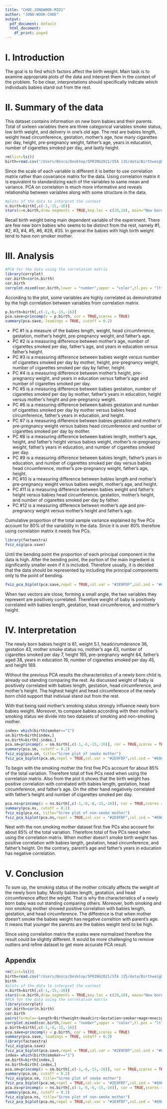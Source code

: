 ```yaml
---
title: "CHOE.JONGWOOK-MID1"
author: "JONG-WOOK-CHOE"
output:
  pdf_document: default
  html_document:
    df_print: paged
---
```


# I. Introduction

The goal is to find which factors affect the birth weight. Main task is to examine appropriate plots of the data and interpret them in the context of the problem. To be clear, interpretations should specifically indicate which individuals babies stand out from the rest.

# II. Summary of the data

This dataset contains information on new born babies and their parents. Total of sixteen variables there are three categorical variables smoke status, low birth weight, and delivery in one's old age. The rest are babies length, weight head circumference, gestation, mother's age, how many cigarettes per day, height, pre-pregnancy weight, father's age, years in education, number of cigarettes smoked per day, and lastly height. 

```r
rm(list=ls())
birth=read.csv("/Users/Bosco/Desktop/SPRING2021/STA 135/data/Birthweight_reduced_kg_R.csv")
```

Since the scale of each variable is different it is better to use correlation matrix rather than covariance matrix for the data. Using correlation matrix it is equivalent to standardizing each of the variables to same mean and variance. PCA on correlation is much more informative and reveals relationship between variables along with some structure in the data.


```r
#plots of the data to interpret the context
n.birth=birth[,c(-1,-15,-16)]
stars(x=n.birth,draw.segments = TRUE,key.loc = c(20,10), main="New born babies star plot", labels=c(1:42))
```


Recall birth weight being main dependent variable of the experiment. There are few new born babies who seems to be distinct from the rest, namely #1, #2, #3, #4, #5, #6, #28, #35. In general the babies with high birth weight tend to have non smoker mother.


# III. Analysis

```r
#PCA for the data using the correlation matrix
library(corrplot)
cor.birth=cor(n.birth)
cor.birth
corrplot.mixed(cor.birth,lower = "number",upper = "color",tl.pos = "lt",tl.col = "black")
```
According to the plot, some variables are highly correlated as demonstrated by the high correlation between variables from correlation matrix. 

```r
p.birth=birth[,c(-1,-6,-15,-16)]
pca.save=princomp(x = p.birth, cor = TRUE,scores = TRUE)
summary(pca.save, loadings = TRUE, cutoff = 0.2)
```

* PC #1 is a measure of the babies length, weight, head circumference, gestation, mother's height, pre-pregnancy weight, and father's age.
* PC #2 is a measuring difference between mother's age, number of cigarettes smoked per day, father's age, and years in education versus father's height. 
* PC #3 is a measuring difference between babies weight versus number of cigarettes smoked per day by mother, height, pre-pregnancy weight, number of cigarettes smoked per day by father, height.
* PC #4 is a measuring difference between mother's height, pre-pregnancy weight, and years in education versus father's age and number of cigarettes smoked per day.
* PC #5 is a measuring difference between babies gestation, number of cigarettes smoked per day by mother, father's years in education, height versus mother's height and pre-pregnancy weight. 
* PC #6 is a measuring difference between babies gestation and number of cigarettes smoked per day by mother versus babies head circumference, father's years in education, and height.
* PC #7 is a measuring difference between babies gestation and mother's pre-pregnancy weight versus babies head circumference and number of cigarettes smoked per day by mother.
* PC #8 is a measuring difference between babies length, mother's age, height, and father's height versus babies weight, mother's re-pregnancy weight, father's years in education, and number of cigarettes smoked per day.
* PC #9 is a measuring difference between babies length, father's years in education, and number of cigarettes smoked per day versus babies head circumference, mother's pre-pregnancy weight, father's age, height.
* PC #10 is a measuring difference between babies length and mother's pre-pregnancy weight versus babies weight, mother's age, and height.
* PC #11 is a measuring difference between babies weight and father's height versus babies head circumference, gestation, mother's height, and number of cigarettes smoked per day by father.
* PC #12 is a measuring difference between mother's age and pre-pregnancy weight versus mother's height and father's age.

Cumulative proportion of the total sample variance explained by five PCs account for 80% of the variability in the data. Since it is over 80% therefore using correlation matrix it needs five PCs.  

```r
library(factoextra)
fviz_eig(pca.save)
```

Until the bending point the proportion of each principal component in the data is high. After the bending point, the portion of the main ingredient is significantly smaller even if it is included. Therefore usually, it is decided that the data should be represented by including the principal components only to the point of bending.

```r
fviz_pca_biplot(pca.save,repel = TRUE,col.var = "#2E9FDF",col.ind = "#696969")
```

When two vectors are close, forming a small angle, the two variables they represent are positively correlated. Therefore weight of baby is positively correlated with babies length, gestation, head circumference, and mother's height.

# IV. Interpretation

The newly born babies height is 61, weight 5.1, headcirumderence 36, gestation 43, mother smoke status no, mother's age 43, number of cigarettes smoked per day 7, height 165, pre-pregnancy weight 64, father's aged 38, years in education 19, number of cigarettes smoked per day 45, and height 189.

Without the previous PCA results the characteristics of a newly born child is already out standing comparing the rest. As discussed weight of baby is positively correlated with babies length, gestation, head circumference, and mother's height. The highest height and head circumference of the newly born child support that indiviual stand out from the rest.

With that being said mother's smoking status strongly influence newly born babies weight. Moreover, to compare babies according with their mother's smoking status we divide into two datasets of smoking and non-smoking mother.

```r
index= which(birth$smoker=="1")
sm.birth=birth[index,]
ns.birth=birth[-index,]
pca.sm=princomp(x = sm.birth[,c(-1,-6,-15,-16)], cor = TRUE,scores = TRUE)
summary(pca.sm, cutoff = 0.2)
fviz_eig(pca.sm, title="Scree plot of smoke mother")
fviz_pca_biplot(pca.sm,repel = TRUE,col.var = "#2E9FDF",col.ind = "#696969")
```
To begin with the smoking mother the first five PCs account for about 85% of the total variation. Therefore total of five PCs need when using the correlation matrix. Also from the plot it shows that the birth weight has positive correlation with correlated with babies length, gestation, head circumference, and father's age. On the other hand negatively correlated with father's height and number of cigarettes smoked per day.


```r
pca.ns=princomp(x = ns.birth[,c(-1,-6,-8,-15,-16)], cor = TRUE,scores = TRUE)
summary(pca.ns, cutoff = 0.2)
fviz_eig(pca.ns, title="Scree plot of non-smoke mother")
fviz_pca_biplot(pca.ns,repel = TRUE,col.var = "#2E9FDF",col.ind = "#696969")
```
Next with the non smoking mother dataset first five PCs also account for about 85% of the total variation. Therefore total of five PCs need when using the correlation matrix. When mother doesn't smoke birth weight has positive correlation with babies length, gestation, head circumference, and father's height. On the contrary, parent's age and father's years in education has negative correlation.

# V. Conclusion

To sum up, the smoking status of the mother critically affects the weight of the newly born baby. Mostly babies length, gestation, and head circumference affect the weight. That is why the characteristics of a newly born baby was out standing comparing others. Moreover, both smoking and non smoking mother showed positive correlation with babies length, gestation, and head circumference. The difference is that when mother doesn't smoke the babies weight has negative correltion with parent's age. It means that younger the parents are the babies weight tend to be high.

Since using correlation matrix the scales were normalized therefore the result could be slightly different. It would be more challenging to remove outliers and refine dataset to get more accurate PCA result.

## Appendix

```r
rm(list=ls())
birth=read.csv("/Users/Bosco/Desktop/SPRING2021/STA 135/data/Birthweight_reduced_kg_R.csv")
birth
#plots of the data to interpret the context
n.birth=birth[,c(-1,-15,-16)]
stars(x=n.birth,draw.segments = TRUE,key.loc = c(20,10), main="New born babies star plot", labels=c(1:42))
#PCA for the data using the correlation matrix
library(corrplot)
cor.birth=cor(n.birth)
cor.birth
pairs(formula=~Length+Birthweight+Headcirc+Gestation+smoker+mage+mnocig+mheight+mppwt+fage+fedyrs+fnocig+fheight, data = n.birth)
corrplot.mixed(cor.birth,lower = "number",upper = "color",tl.pos = "lt",tl.col = "black")
p.birth=birth[,c(-1,-6,-15,-16)]
pca.save=princomp(x = p.birth, cor = TRUE,scores = TRUE)
summary(pca.save, loadings = TRUE, cutoff = 0.2)
library(factoextra)
fviz_eig(pca.save)
fviz_pca_biplot(pca.save,repel = TRUE,col.var = "#2E9FDF",col.ind = "#696969")
index= which(birth$smoker=="1")
sm.birth=birth[index,]
ns.birth=birth[-index,]
pca.sm=princomp(x = sm.birth[,c(-1,-6,-15,-16)], cor = TRUE,scores = TRUE)
summary(pca.sm, cutoff = 0.2)
fviz_eig(pca.sm, title="Scree plot of smoke mother")
fviz_pca_biplot(pca.sm,repel = TRUE,col.var = "#2E9FDF",col.ind = "#696969")
pca.ns=princomp(x = ns.birth[,c(-1,-6,-8,-15,-16)], cor = TRUE,scores = TRUE)
summary(pca.ns, cutoff = 0.2)
fviz_eig(pca.ns, title="Scree plot of non-smoke mother")
fviz_pca_biplot(pca.ns,repel = TRUE,col.var = "#2E9FDF",col.ind = "#696969")
```